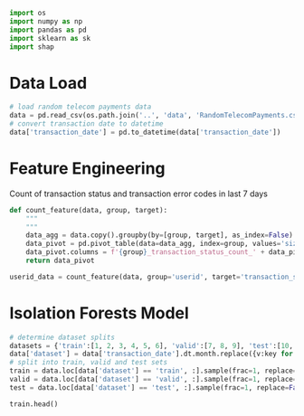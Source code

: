 
```python
import os
import numpy as np
import pandas as pd
import sklearn as sk
import shap
```

# Data Load

```python
# load random telecom payments data
data = pd.read_csv(os.path.join('..', 'data', 'RandomTelecomPayments.csv'))
# convert transaction date to datetime
data['transaction_date'] = pd.to_datetime(data['transaction_date'])
```

# Feature Engineering

Count of transaction status and transaction error codes in last 7 days

```python
def count_feature(data, group, target):
    """
    """
    data_agg = data.copy().groupby(by=[group, target], as_index=False).agg(func='size')
    data_pivot = pd.pivot_table(data=data_agg, index=group, values='size', columns=target)
    data_pivot.columns = f'{group}_transaction_status_count_' + data_pivot.columns
    return data_pivot
```

```python
userid_data = count_feature(data, group='userid', target='transaction_status')
```

# Isolation Forests Model

```python
# determine dataset splits
datasets = {'train':[1, 2, 3, 4, 5, 6], 'valid':[7, 8, 9], 'test':[10, 11, 12]}
data['dataset'] = data['transaction_date'].dt.month.replace({v:key for key, val in datasets.items() for v in val})
# split into train, valid and test sets
train = data.loc[data['dataset'] == 'train', :].sample(frac=1, replace=False, random_state=42)
valid = data.loc[data['dataset'] == 'valid', :].sample(frac=1, replace=False, random_state=42)
test = data.loc[data['dataset'] == 'test', :].sample(frac=1, replace=False, random_state=42)
```


```python
train.head()
```